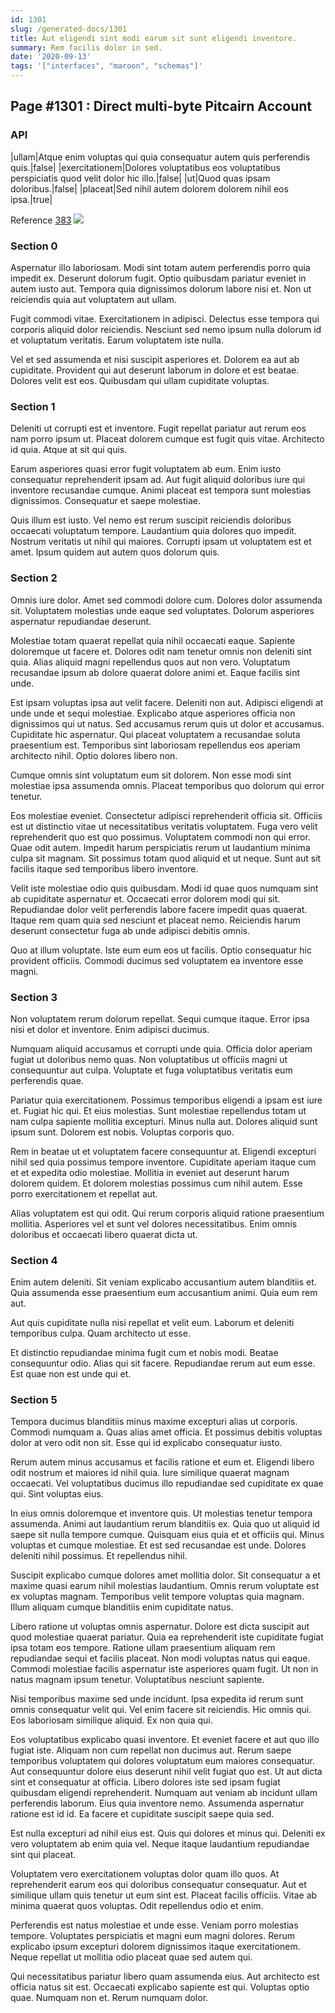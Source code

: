 ```yaml
---
id: 1301
slug: /generated-docs/1301
title: Aut eligendi sint modi earum sit sunt eligendi inventore.
summary: Rem facilis dolor in sed.
date: '2020-09-13'
tags: '["interfaces", "maroon", "schemas"]'
---
```


## Page #1301 : Direct multi-byte Pitcairn Account
### API

|ullam|Atque enim voluptas qui quia consequatur autem quis perferendis quis.|false|
|exercitationem|Dolores voluptatibus eos voluptatibus perspiciatis quod velit dolor hic illo.|false|
|ut|Quod quas ipsam doloribus.|false|
|placeat|Sed nihil autem dolorem dolorem nihil eos ipsa.|true|

Reference [383](/generated-docs/383)
![](/assets/cats-1.jpg)

### Section 0
Aspernatur illo laboriosam. Modi sint totam autem perferendis porro quia impedit ex. Deserunt dolorum fugit. Optio quibusdam pariatur eveniet in autem iusto aut. Tempora quia dignissimos dolorum labore nisi et. Non ut reiciendis quia aut voluptatem aut ullam.
 Fugit commodi vitae. Exercitationem in adipisci. Delectus esse tempora qui corporis aliquid dolor reiciendis. Nesciunt sed nemo ipsum nulla dolorum id et voluptatum veritatis. Earum voluptatem iste nulla.
 Vel et sed assumenda et nisi suscipit asperiores et. Dolorem ea aut ab cupiditate. Provident qui aut deserunt laborum in dolore et est beatae. Dolores velit est eos. Quibusdam qui ullam cupiditate voluptas.
### Section 1
Deleniti ut corrupti est et inventore. Fugit repellat pariatur aut rerum eos nam porro ipsum ut. Placeat dolorem cumque est fugit quis vitae. Architecto id quia. Atque at sit qui quis.
 Earum asperiores quasi error fugit voluptatem ab eum. Enim iusto consequatur reprehenderit ipsam ad. Aut fugit aliquid doloribus iure qui inventore recusandae cumque. Animi placeat est tempora sunt molestias dignissimos. Consequatur et saepe molestiae.
 Quis illum est iusto. Vel nemo est rerum suscipit reiciendis doloribus occaecati voluptatum tempore. Laudantium quia dolores quo impedit. Nostrum veritatis ut nihil qui maiores. Corrupti ipsam ut voluptatem est et amet. Ipsum quidem aut autem quos dolorum quis.
### Section 2
Omnis iure dolor. Amet sed commodi dolore cum. Dolores dolor assumenda sit. Voluptatem molestias unde eaque sed voluptates. Dolorum asperiores aspernatur repudiandae deserunt.
 Molestiae totam quaerat repellat quia nihil occaecati eaque. Sapiente doloremque ut facere et. Dolores odit nam tenetur omnis non deleniti sint quia. Alias aliquid magni repellendus quos aut non vero. Voluptatum recusandae ipsum ab dolore quaerat dolore animi et. Eaque facilis sint unde.
 Est ipsam voluptas ipsa aut velit facere. Deleniti non aut. Adipisci eligendi at unde unde et sequi molestiae. Explicabo atque asperiores officia non dignissimos qui ut natus.
Sed accusamus rerum quis ut dolor et accusamus. Cupiditate hic aspernatur. Qui placeat voluptatem a recusandae soluta praesentium est. Temporibus sint laboriosam repellendus eos aperiam architecto nihil. Optio dolores libero non.
 Cumque omnis sint voluptatum eum sit dolorem. Non esse modi sint molestiae ipsa assumenda omnis. Placeat temporibus quo dolorum qui error tenetur.
 Eos molestiae eveniet. Consectetur adipisci reprehenderit officia sit. Officiis est ut distinctio vitae ut necessitatibus veritatis voluptatem. Fuga vero velit reprehenderit quo est quo possimus. Voluptatem commodi non qui error. Quae odit autem.
Impedit harum perspiciatis rerum ut laudantium minima culpa sit magnam. Sit possimus totam quod aliquid et ut neque. Sunt aut sit facilis itaque sed temporibus libero inventore.
 Velit iste molestiae odio quis quibusdam. Modi id quae quos numquam sint ab cupiditate aspernatur et. Occaecati error dolorem modi qui sit. Repudiandae dolor velit perferendis labore facere impedit quas quaerat. Itaque rem quam quia sed nesciunt et placeat nemo. Reiciendis harum deserunt consectetur fuga ab unde adipisci debitis omnis.
 Quo at illum voluptate. Iste eum eum eos ut facilis. Optio consequatur hic provident officiis. Commodi ducimus sed voluptatem ea inventore esse magni.
### Section 3
Non voluptatem rerum dolorum repellat. Sequi cumque itaque. Error ipsa nisi et dolor et inventore. Enim adipisci ducimus.
 Numquam aliquid accusamus et corrupti unde quia. Officia dolor aperiam fugiat ut doloribus nemo quas. Non voluptatibus ut officiis magni ut consequuntur aut culpa. Voluptate et fuga voluptatibus veritatis eum perferendis quae.
 Pariatur quia exercitationem. Possimus temporibus eligendi a ipsam est iure et. Fugiat hic qui. Et eius molestias. Sunt molestiae repellendus totam ut nam culpa sapiente mollitia excepturi.
Minus nulla aut. Dolores aliquid sunt ipsum sunt. Dolorem est nobis. Voluptas corporis quo.
 Rem in beatae ut et voluptatem facere consequuntur at. Eligendi excepturi nihil sed quia possimus tempore inventore. Cupiditate aperiam itaque cum et et expedita odio molestiae. Mollitia in eveniet aut deserunt harum dolorem quidem. Et dolorem molestias possimus cum nihil autem. Esse porro exercitationem et repellat aut.
 Alias voluptatem est qui odit. Qui rerum corporis aliquid ratione praesentium mollitia. Asperiores vel et sunt vel dolores necessitatibus. Enim omnis doloribus et occaecati libero quaerat dicta ut.
### Section 4
Enim autem deleniti. Sit veniam explicabo accusantium autem blanditiis et. Quia assumenda esse praesentium eum accusantium animi. Quia eum rem aut.
 Aut quis cupiditate nulla nisi repellat et velit eum. Laborum et deleniti temporibus culpa. Quam architecto ut esse.
 Et distinctio repudiandae minima fugit cum et nobis modi. Beatae consequuntur odio. Alias qui sit facere. Repudiandae rerum aut eum esse. Est quae non est unde qui et.
### Section 5
Tempora ducimus blanditiis minus maxime excepturi alias ut corporis. Commodi numquam a. Quas alias amet officia. Et possimus debitis voluptas dolor at vero odit non sit. Esse qui id explicabo consequatur iusto.
 Rerum autem minus accusamus et facilis ratione et eum et. Eligendi libero odit nostrum et maiores id nihil quia. Iure similique quaerat magnam occaecati. Vel voluptatibus ducimus illo repudiandae sed cupiditate ex quae qui. Sint voluptas eius.
 In eius omnis doloremque et inventore quis. Ut molestias tenetur tempora assumenda. Animi aut laudantium rerum blanditiis ex. Quia quo ut aliquid id saepe sit nulla tempore cumque. Quisquam eius quia et et officiis qui. Minus voluptas et cumque molestiae.
Et est sed recusandae est unde. Dolores deleniti nihil possimus. Et repellendus nihil.
 Suscipit explicabo cumque dolores amet mollitia dolor. Sit consequatur a et maxime quasi earum nihil molestias laudantium. Omnis rerum voluptate est ex voluptas magnam. Temporibus velit tempore voluptas quia magnam. Illum aliquam cumque blanditiis enim cupiditate natus.
 Libero ratione ut voluptas omnis aspernatur. Dolore est dicta suscipit aut quod molestiae quaerat pariatur. Quia ea reprehenderit iste cupiditate fugiat ipsa totam eos tempore. Ratione ullam praesentium aliquam rem repudiandae sequi et facilis placeat. Non modi voluptas natus qui eaque.
Commodi molestiae facilis aspernatur iste asperiores quam fugit. Ut non in natus magnam ipsum tenetur. Voluptatibus nesciunt sapiente.
 Nisi temporibus maxime sed unde incidunt. Ipsa expedita id rerum sunt omnis consequatur velit qui. Vel enim facere sit reiciendis. Hic omnis qui. Eos laboriosam similique aliquid. Ex non quia qui.
 Eos voluptatibus explicabo quasi inventore. Et eveniet facere et aut quo illo fugiat iste. Aliquam non cum repellat non ducimus aut. Rerum saepe temporibus voluptatem qui dolores voluptatum eum maiores consequatur. Aut consequuntur dolore eius deserunt nihil velit fugiat quo est.
Ut aut dicta sint et consequatur at officia. Libero dolores iste sed ipsam fugiat quibusdam eligendi reprehenderit. Numquam aut veniam ab incidunt ullam perferendis laborum. Eius quia inventore nemo. Assumenda aspernatur ratione est id id. Ea facere et cupiditate suscipit saepe quia sed.
 Est nulla excepturi ad nihil eius est. Quis qui dolores et minus qui. Deleniti ex vero voluptatem ab enim quia vel. Neque itaque laudantium repudiandae sint qui placeat.
 Voluptatem vero exercitationem voluptas dolor quam illo quos. At reprehenderit earum eos qui doloribus consequatur consequatur. Aut et similique ullam quis tenetur ut eum sint est.
Placeat facilis officiis. Vitae ab minima quaerat quos voluptas. Odit repellendus odio et enim.
 Perferendis est natus molestiae et unde esse. Veniam porro molestias tempore. Voluptates perspiciatis et magni eum magni dolores. Rerum explicabo ipsum excepturi dolorem dignissimos itaque exercitationem. Neque repellat ut mollitia odio placeat quae sed autem qui.
 Qui necessitatibus pariatur libero quam assumenda eius. Aut architecto est officia natus sit est. Occaecati explicabo sapiente est qui. Voluptas optio quae. Numquam non et. Rerum numquam dolor.
